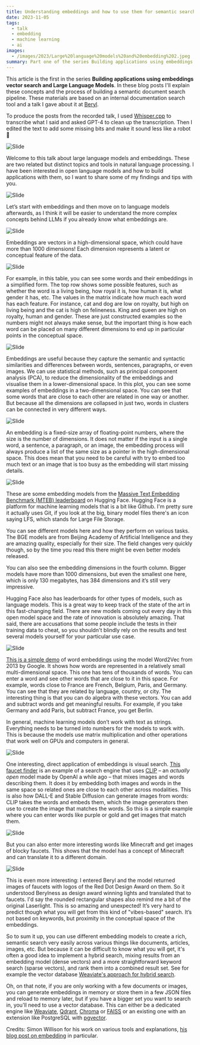```yaml
---
title: Understanding embeddings and how to use them for semantic search
date: 2023-11-05
tags:
  - talk
  - embedding
  - machine learning
  - ai
images:
  - /images/2023/Large%20language%20models%20and%20embedding%202.jpeg
summary: Part one of the series Building applications using embeddings vector search and Large Language Models
---
```


This article is the first in the series **Building applications using embeddings vector search and Large Language Models**. In these blog posts I'll explain these concepts and the process of building a semantic document search pipeline. These materials are based on an internal documentation search tool and a talk I gave about it at [Beryl](https://beryl.cc/).

To produce the posts from the recorded talk, I used [Whisper.cpp](https://github.com/ggerganov/whisper.cpp) to transcribe what I said and asked GPT-4 to clean up the transcription. Then I edited the text to add some missing bits and make it sound less like a robot 🤖

![Slide](/images/2023/Large%20language%20models%20and%20embedding%201.jpeg)

Welcome to this talk about large language models and embeddings. These are two related but distinct topics and tools in natural language processing. I have been interested in open language models and how to build applications with them, so I want to share some of my findings and tips with you.

![Slide](/images/2023/Large%20language%20models%20and%20embedding%202.jpeg)

Let’s start with embeddings and then move on to language models afterwards, as I think it will be easier to understand the more complex concepts behind LLMs if you already know what embeddings are.

![Slide](/images/2023/Large%20language%20models%20and%20embedding%203.jpeg)

Embeddings are vectors in a high-dimensional space, which could have more than 1000 dimensions! Each dimension represents a latent or conceptual feature of the data.

![Slide](/images/2023/Large%20language%20models%20and%20embedding%204.jpeg)

For example, in this table, you can see some words and their embeddings in a simplified form. The top row shows some possible features, such as whether the word is a living being, how royal it is, how human it is, what gender it has, etc. The values in the matrix indicate how much each word has each feature. For instance, cat and dog are low on royalty, but high on living being and the cat is high on felineness. King and queen are high on royalty, human and gender. These are just constructed examples so the numbers might not always make sense, but the important thing is how each word can be placed on many different dimensions to end up in particular points in the conceptual space.

![Slide](/images/2023/Large%20language%20models%20and%20embedding%205.gif)

Embeddings are useful because they capture the semantic and syntactic similarities and differences between words, sentences, paragraphs, or even images. We can use statistical methods, such as principal component analysis (PCA), to reduce the dimensionality of the embeddings and visualise them in a lower-dimensional space. In this plot, you can see some examples of embeddings in a two-dimensional space. You can see that some words that are close to each other are related in one way or another. But because all the dimensions are collapsed in just two, words in clusters can be connected in very different ways.

![Slide](/images/2023/Large%20language%20models%20and%20embedding%206.jpeg)

An embedding is a fixed-size array of floating-point numbers, where the size is the number of dimensions. It does not matter if the input is a single word, a sentence, a paragraph, or an image, the embedding process will always produce a list of the same size as a pointer in the high-dimensional space. This does mean that you need to be careful with try to embed too much text or an image that is too busy as the embedding will start missing details.

![Slide](/images/2023/Large%20language%20models%20and%20embedding%207.jpeg)

These are some embedding models from the [Massive Text Embedding Benchmark (MTEB) leaderboard](https://huggingface.co/spaces/mteb/leaderboard) on Hugging Face. Hugging Face is a platform for machine learning models that is a bit like Github. I'm pretty sure it actually uses Git, if you look at the big, binary model files there's an icon saying LFS, which stands for Large File Storage.

You can see different models here and how they perform on various tasks. The BGE models are from Beijing Academy of Artificial Intelligence and they are amazing quality, especially for their size. The field changes very quickly though, so by the time you read this there might be even better models released.

You can also see the embedding dimensions in the fourth column. Bigger models have more than 1000 dimensions, but even the smallest one here, which is only 130 megabytes, has 384 dimensions and it’s still very impressive.

Hugging Face also has leaderboards for other types of models, such as language models. This is a great way to keep track of the state of the art in this fast-changing field. There are new models coming out every day in this open model space and the rate of innovation is absolutely amazing. That said, there are accusations that some people include the tests in their training data to cheat, so you shouldn't blindly rely on the results and test several models yourself for your particular use case.

![Slide](/images/2023/Large%20language%20models%20and%20embedding%208.jpeg)

[This is a simple demo](https://turbomaze.github.io/word2vecjson/) of word embeddings using the model Word2Vec from 2013 by Google. It shows how words are represented in a relatively small multi-dimensional space. This one has tens of thousands of words. You can enter a word and see other words that are close to it in this space. For example, words close to France are French, Belgium, Paris, and Germany. You can see that they are related by language, country, or city. The interesting thing is that you can do algebra with these vectors. You can add and subtract words and get meaningful results. For example, if you take Germany and add Paris, but subtract France, you get Berlin.

In general, machine learning models don’t work with text as strings. Everything needs to be turned into numbers for the models to work with. This is because the models use matrix multiplication and other operations that work well on GPUs and computers in general.

![Slide](/images/2023/Large%20language%20models%20and%20embedding%209.jpeg)

One interesting, direct application of embeddings is visual search. [This faucet finder](https://observablehq.com/@simonw/search-for-faucets-with-clip-api) is an example of a search engine that uses [CLIP](https://github.com/openai/CLIP) – an _actually open_ model made by OpenAI a while ago – that mixes images and words describing them. It does it by embedding both images and words in the same space so related ones are close to each other across modalities. This is also how DALL-E and Stable Diffusion can generate images from words: CLIP takes the words and embeds them, which the image generators then use to create the image that matches the words. So this is a simple example where you can enter words like purple or gold and get images that match them.

![Slide](/images/2023/Large%20language%20models%20and%20embedding%2010.jpeg)

But you can also enter more interesting words like Minecraft and get images of blocky faucets. This shows that the model has a concept of Minecraft and can translate it to a different domain.

![Slide](/images/2023/Large%20language%20models%20and%20embedding%2011.jpeg)

This is even more interesting: I entered Beryl and the model returned images of faucets with logos of the Red Dot Design Award on them. So it understood Berylness as design award winning lights and translated that to faucets. I'd say the rounded rectangular shapes also remind me a bit of the original Laserlight. This is so amazing and unexpected! It’s very hard to predict though what you will get from this kind of "vibes-based" search. It’s not based on keywords, but proximity in the conceptual space of the embeddings.

So to sum it up, you can use different embedding models to create a rich, semantic search very easily across various things like documents, articles, images, etc. But because it can be difficult to know what you will get, it's often a good idea to implement a hybrid search, mixing results from an embedding model (dense vectors) and a more straightforward keyword search (sparse vectors), and rank them into a combined result set. See for example the vector database [Weaviate's approach for hybrid search](https://weaviate.io/blog/hybrid-search-fusion-algorithms).

Oh, on that note, if you are only working with a few documents or images, you can generate embeddings in memory or store them in a few JSON files and reload to memory later, but if you have a bigger set you want to search in, you'll need to use a vector database. This can either be a dedicated engine like [Weaviate](https://weaviate.io), [Qdrant](https://github.com/qdrant/qdrant), [Chroma](https://www.trychroma.com/) or [FAISS](https://faiss.ai) or an existing one with an extension like PostgreSQL with [pgvector](https://github.com/pgvector/pgvector).

Credits: Simon Willison for his work on various tools and explanations, [his blog post on embedding](https://simonwillison.net/2023/Oct/23/embeddings/) in particular.
